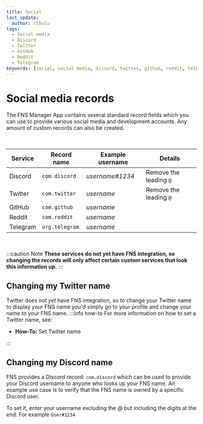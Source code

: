 ```yaml
---
title: Social
last_update:
  author: cthulu
tags:
  - Social media
  - Discord
  - Twitter
  - GitHub
  - Reddit
  - Telegram
keywords: [social, social media, discord, twitter, github, reddit, telegram]
---
```


# Social media records
The FNS Manager App contains several standard record fields which you can use to provide various social media and development accounts. Any amount of custom records can also be created.

<center><br/>

| Service  | Record name    | Example username | Details                |
| -------- | -------------- | ---------------- | ---------------------- |
| Discord  | `com.discord`  | *username#1234*  | Remove the leading `@` |
| Twitter  | `com.twitter`  | *username*       | Remove the leading `@` |
| GitHub   | `com.github`   | *username*       |                        |
| Reddit   | `com.reddit`   | *username*       |                        |
| Telegram | `org.telegram` | *username*       |                        |

</center><br/>

:::caution Note
**These services do not yet have FNS integration, so changing the records will only affect certain custom services that look this information up.**
:::

## Changing my Twitter name
Twitter does not *yet* have FNS integration, so to change your Twitter name to display your FNS name you'd simply go to your profile and change your name to your FNS name.
:::info how-to
For more information on how to set a Twitter name, see:
 - <Link to="/howto/set-twitter-name"><b>How-To:</b> Set Twitter name</Link>
:::

## Changing my Discord name
FNS provides a Discord record: `com.discord` which can be used to provide your Discord username to anyone who looks up your FNS name. An example use case is to verify that the FNS name is owned by a specific Discord user.

To set it, enter your username excluding the *@* but including the digits at the end. For example `User#1234`
